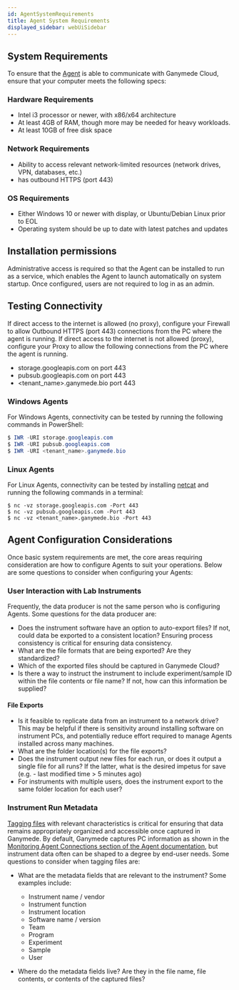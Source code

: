 ```yaml
---
id: AgentSystemRequirements
title: Agent System Requirements
displayed_sidebar: webUiSidebar
---
```


## System Requirements

To ensure that the [Agent](../agents/Agent) is able to communicate with Ganymede Cloud, ensure that your computer meets the following specs:

### Hardware Requirements
- Intel i3 processor or newer, with x86/x64 architecture
- At least 4GB of RAM, though more may be needed for heavy workloads.
- At least 10GB of free disk space

### Network Requirements
- Ability to access relevant network-limited resources (network drives, VPN, databases, etc.)
- has outbound HTTPS (port 443)

### OS Requirements
- Either Windows 10 or newer with display, or Ubuntu/Debian Linux prior to EOL
- Operating system should be up to date with latest patches and updates

## Installation permissions

Administrative access is required so that the Agent can be installed to run as a service, which enables the Agent to launch automatically on system startup.  Once configured, users are not required to log in as an admin.  

## Testing Connectivity 

If direct access to the internet is allowed (no proxy), configure your Firewall to allow Outbound HTTPS (port 443) connections from the PC where the agent is running. 
If direct access to the internet is not allowed (proxy), configure your Proxy to allow the following  connections from the PC where the agent is running.

- storage.googleapis.com on port 443
- pubsub.googleapis.com on port 443
- \<tenant_name\>.ganymede.bio port 443

### Windows Agents

For Windows Agents, connectivity can be tested by running the following commands in PowerShell:

```powershell
$ IWR -URI storage.googleapis.com
$ IWR -URI pubsub.googleapis.com
$ IWR -URI <tenant_name>.ganymede.bio
```

### Linux Agents

For Linux Agents, connectivity can be tested by installing [netcat](https://netcat.sourceforge.net/) and running the following commands in a terminal:

```shell 
$ nc -vz storage.googleapis.com -Port 443
$ nc -vz pubsub.googleapis.com -Port 443
$ nc -vz <tenant_name>.ganymede.bio -Port 443
```

## Agent Configuration Considerations

Once basic system requirements are met, the core areas requiring consideration are how to configure Agents to suit your operations.   Below are some questions to consider when configuring your Agents:

### User Interaction with Lab Instruments

Frequently, the data producer is not the same person who is configuring Agents.  Some questions for the data producer are:

- Does the instrument software have an option to auto-export files?  If not, could data be exported to a consistent location?  Ensuring process consistency is critical for ensuring data consistency.
- What are the file formats that are being exported?  Are they standardized?
- Which of the exported files should be captured in Ganymede Cloud?
- Is there a way to instruct the instrument to include experiment/sample ID within the file contents or file name?  If not, how can this information be supplied?

#### File Exports

- Is it feasible to replicate data from an instrument to a network drive?  This may be helpful if there is sensitivity around installing software on instrument PCs, and potentially reduce effort required to manage Agents installed across many machines.
- What are the folder location(s) for the file exports?
- Does the instrument output new files for each run, or does it output a single file for all runs?  If the latter, what is the desired impetus for save (e.g. - last modified time > 5 minutes ago)
- For instruments with multiple users, does the instrument export to the same folder location for each user?

### Instrument Run Metadata

[Tagging files](../files/Tags) with relevant characteristics is critical for ensuring that data remains appropriately organized and accessible once captured in Ganymede.  By default, Ganymede captures PC information as shown in the [Monitoring Agent Connections section of the Agent documentation](../agents/AgentMonitoring#monitoring-agent-connections), but instrument data often can be shaped to a degree by end-user needs.  Some questions to consider when tagging files are:

- What are the metadata fields that are relevant to the instrument?  Some examples include:
  - Instrument name / vendor
  - Instrument function
  - Instrument location
  - Software name / version
  - Team
  - Program
  - Experiment
  - Sample
  - User

- Where do the metadata fields live?  Are they in the file name, file contents, or contents of the captured files?
